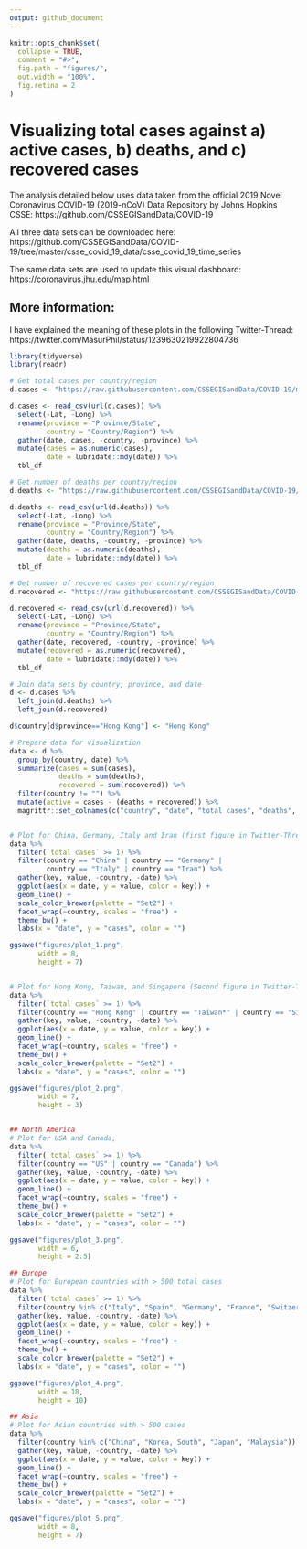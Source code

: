 ```yaml
---
output: github_document
---
```


```r
knitr::opts_chunk$set(
  collapse = TRUE,
  comment = "#>",
  fig.path = "figures/",
  out.width = "100%",
  fig.retina = 2
)
```


# Visualizing total cases against a) active cases, b) deaths, and c) recovered cases

The analysis detailed below uses data taken from the official 2019 Novel Coronavirus COVID-19 (2019-nCoV) Data Repository by Johns Hopkins CSSE: https://github.com/CSSEGISandData/COVID-19

All three data sets can be downloaded here:
https://github.com/CSSEGISandData/COVID-19/tree/master/csse_covid_19_data/csse_covid_19_time_series

The same data sets are used to update this visual dashboard:
https://coronavirus.jhu.edu/map.html


## More information:

I have explained the meaning of these plots in the following Twitter-Thread:
https://twitter.com/MasurPhil/status/1239630219922804736


```r
library(tidyverse)
library(readr)

# Get total cases per country/region
d.cases <- "https://raw.githubusercontent.com/CSSEGISandData/COVID-19/master/csse_covid_19_data/csse_covid_19_time_series/time_series_19-covid-Confirmed.csv" 

d.cases <- read_csv(url(d.cases)) %>%
  select(-Lat, -Long) %>%
  rename(province = "Province/State",
         country = "Country/Region") %>%
  gather(date, cases, -country, -province) %>%
  mutate(cases = as.numeric(cases),
         date = lubridate::mdy(date)) %>% 
  tbl_df

# Get number of deaths per country/region
d.deaths <- "https://raw.githubusercontent.com/CSSEGISandData/COVID-19/master/csse_covid_19_data/csse_covid_19_time_series/time_series_19-covid-Deaths.csv" 

d.deaths <- read_csv(url(d.deaths)) %>%
  select(-Lat, -Long) %>%
  rename(province = "Province/State",
         country = "Country/Region") %>%
  gather(date, deaths, -country, -province) %>%
  mutate(deaths = as.numeric(deaths),
         date = lubridate::mdy(date)) %>%
  tbl_df

# Get number of recovered cases per country/region
d.recovered <- "https://raw.githubusercontent.com/CSSEGISandData/COVID-19/master/csse_covid_19_data/csse_covid_19_time_series/time_series_19-covid-Recovered.csv" 

d.recovered <- read_csv(url(d.recovered)) %>%
  select(-Lat, -Long) %>%
  rename(province = "Province/State",
         country = "Country/Region") %>%
  gather(date, recovered, -country, -province) %>%
  mutate(recovered = as.numeric(recovered),
         date = lubridate::mdy(date)) %>% 
  tbl_df

# Join data sets by country, province, and date
d <- d.cases %>%
  left_join(d.deaths) %>%
  left_join(d.recovered) 

d$country[d$province=="Hong Kong"] <- "Hong Kong"

# Prepare data for visualization
data <- d %>%
  group_by(country, date) %>%
  summarize(cases = sum(cases),
            deaths = sum(deaths),
            recovered = sum(recovered)) %>%
  filter(country != "") %>%
  mutate(active = cases - (deaths + recovered)) %>%
  magrittr::set_colnames(c("country", "date", "total cases", "deaths", "recovered", "active"))


# Plot for China, Germany, Italy and Iran (first figure in Twitter-Thread)
data %>%
  filter(`total cases` >= 1) %>%
  filter(country == "China" | country == "Germany" | 
         country == "Italy" | country == "Iran") %>%
  gather(key, value, -country, -date) %>%
  ggplot(aes(x = date, y = value, color = key)) +
  geom_line() +
  scale_color_brewer(palette = "Set2") +
  facet_wrap(~country, scales = "free") +
  theme_bw() +
  labs(x = "date", y = "cases", color = "")

ggsave("figures/plot_1.png",
       width = 8,
       height = 7)


# Plot for Hong Kong, Taiwan, and Singapore (Second figure in Twitter-Thread)
data %>%
  filter(`total cases` >= 1) %>%
  filter(country == "Hong Kong" | country == "Taiwan*" | country == "Singapore") %>%
  gather(key, value, -country, -date) %>%
  ggplot(aes(x = date, y = value, color = key)) +
  geom_line() +
  facet_wrap(~country, scales = "free") +
  theme_bw() +
  scale_color_brewer(palette = "Set2") +
  labs(x = "date", y = "cases", color = "")

ggsave("figures/plot_2.png",
       width = 7,
       height = 3)


## North America
# Plot for USA and Canada, 
data %>%
  filter(`total cases` >= 1) %>%
  filter(country == "US" | country == "Canada") %>%
  gather(key, value, -country, -date) %>%
  ggplot(aes(x = date, y = value, color = key)) +
  geom_line() +
  facet_wrap(~country, scales = "free") +
  theme_bw() +
  scale_color_brewer(palette = "Set2") +
  labs(x = "date", y = "cases", color = "")

ggsave("figures/plot_3.png",
       width = 6,
       height = 2.5)

## Europe
# Plot for European countries with > 500 total cases
data %>%
  filter(`total cases` >= 1) %>%
  filter(country %in% c("Italy", "Spain", "Germany", "France", "Switzerland", "United Kingdom", "Netherlands", "Norway", "Austria", "Sweden", "Belgium", "Denmark")) %>%
  gather(key, value, -country, -date) %>%
  ggplot(aes(x = date, y = value, color = key)) +
  geom_line() +
  facet_wrap(~country, scales = "free") +
  theme_bw() +
  scale_color_brewer(palette = "Set2") +
  labs(x = "date", y = "cases", color = "")

ggsave("figures/plot_4.png",
       width = 18,
       height = 10)

## Asia
# Plot for Asian countries with > 500 cases
data %>%
  filter(country %in% c("China", "Korea, South", "Japan", "Malaysia")) %>%
  gather(key, value, -country, -date) %>%
  ggplot(aes(x = date, y = value, color = key)) +
  geom_line() +
  facet_wrap(~country, scales = "free") +
  theme_bw() +
  scale_color_brewer(palette = "Set2") +
  labs(x = "date", y = "cases", color = "")

ggsave("figures/plot_5.png",
       width = 8,
       height = 7)

```


